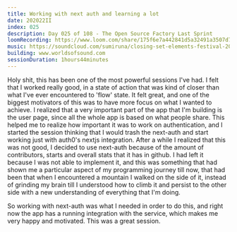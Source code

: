 ```yaml
---
title: Working with next auth and learning a lot
date: 202022II
index: 025
description: Day 025 of 108 - The Open Source Factory Last Sprint
loomRecording: https://www.loom.com/share/175f6e7a442841d5a32491a3507d7b87
music: https://soundcloud.com/sumiruna/closing-set-elements-festival-2021
building: www.worldsofsound.com
sessionDuration: 1hours44minutes
---
```


Holy shit, this has been one of the most powerful sessions I've had. I felt that I worked really good, in a state of action that was kind of closer than what I've ever encountered to 'flow' state. It felt great, and one of the biggest motivators of this was to have more focus on what I wanted to achieve. I realized that a very important part of the app that I'm building is the user page, since all the whole app is based on what people share. This helped me to realize how important it was to work on authentication, and I started the session thinking that I would trash the next-auth and start working just with auth0's nextjs integration. After a while I realized that this was not good, I decided to use next-auth because of the amount of contributors, starts and overall stats that it has in github. I had left it because I was not able to implement it, and this was something that had shown me a particular aspect of my programming journey till now, that had been that when I encountered a mountain I walked on the side of it, instead of grinding my brain till I understood how to climb it and persist to the other side with a new understanding of everything that I'm doing.

So working with next-auth was what I needed in order to do this, and right now the app has a running integration with the service, which makes me very happy and motivated. This was a great session.
